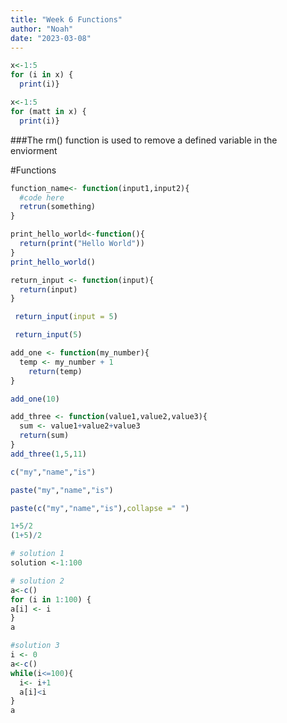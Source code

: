 ```yaml
---
title: "Week 6 Functions"
author: "Noah"
date: "2023-03-08"
---
```


```r
x<-1:5
for (i in x) {
  print(i)}
```

```r
x<-1:5
for (matt in x) {
  print(i)}
```

###The rm() function is used to remove a defined variable in the enviorment

#Functions

```r
function_name<- function(input1,input2){
  #code here 
  retrun(something)
}

```

```r
print_hello_world<-function(){
  return(print("Hello World"))
}
print_hello_world()
```

```r
return_input <- function(input){
  return(input)
}

 return_input(input = 5)

 return_input(5)

```

```r
add_one <- function(my_number){
  temp <- my_number + 1
    return(temp)
}

add_one(10)
```

```r
add_three <- function(value1,value2,value3){
  sum <- value1+value2+value3
  return(sum)
}
add_three(1,5,11)
```

```r
c("my","name","is")

paste("my","name","is")
```

```r
paste(c("my","name","is"),collapse =" ")
```

```r
1+5/2
(1+5)/2
```

```r
# solution 1
solution <-1:100

# solution 2
a<-c()
for (i in 1:100) {
a[i] <- i 
}
a

#solution 3
i <- 0
a<-c()
while(i<=100){
  i<- i+1
  a[i]<i
}
a
```

